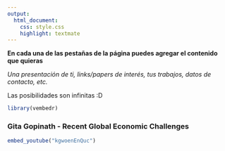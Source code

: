 ```yaml
---
output: 
  html_document:
    css: style.css
    highlight: textmate
---
```


**En cada una de las pestañas de la página puedes agregar el contenido que quieras** \

*Una presentación de ti, links/papers de interés, tus trabajos, datos de contacto, etc.* \

Las posibilidades son infinitas :D \


```r
library(vembedr)

```


### Gita Gopinath - Recent Global Economic Challenges

```r
embed_youtube("kgwoenEnQuc")
```

